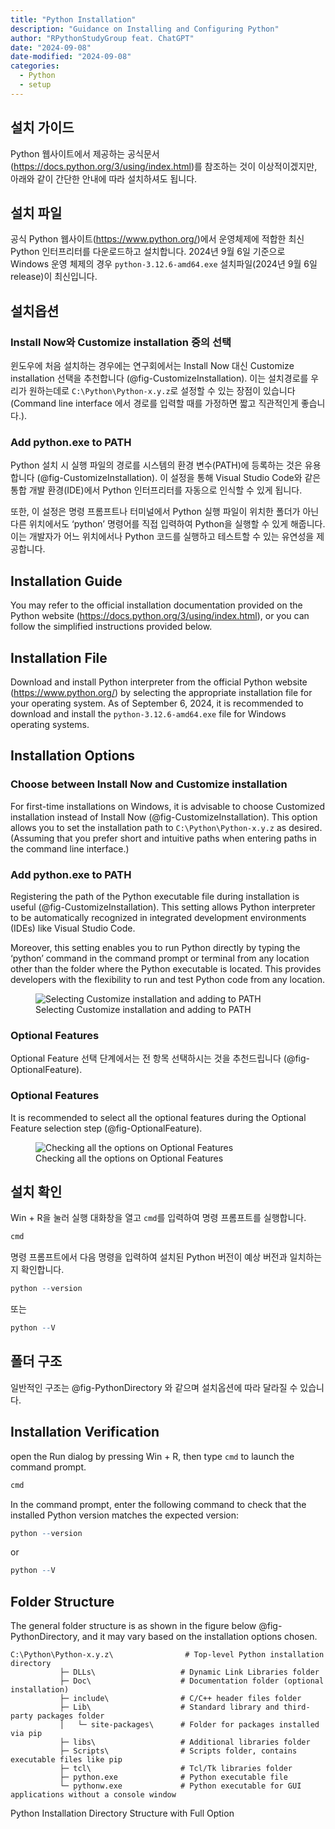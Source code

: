 ```yaml
---
title: "Python Installation"
description: "Guidance on Installing and Configuring Python"
author: "RPythonStudyGroup feat. ChatGPT"
date: "2024-09-08"
date-modified: "2024-09-08"
categories:
  - Python
  - setup
---
```


::: {.content-visible when-profile="ko"}
## 설치 가이드

Python 웹사이트에서 제공하는 공식문서(<https://docs.python.org/3/using/index.html>)를 참조하는 것이 이상적이겠지만, 아래와 같이 간단한 안내에 따라 설치하셔도 됩니다.

## 설치 파일

공식 Python 웹사이트(<https://www.python.org/>)에서 운영체제에 적합한 최신 Python 인터프리터를 다운로드하고 설치합니다. 2024년 9월 6일 기준으로 Windows 운영 체제의 경우 `python-3.12.6-amd64.exe` 설치파일(2024년 9월 6일 release)이 최신입니다.

## 설치옵션

### Install Now와 Customize installation 중의 선택

윈도우에 처음 설치하는 경우에는 연구회에서는 Install Now 대신 Customize installation 선택을 추천합니다 (@fig-CustomizeInstallation). 이는 설치경로를 우리가 원하는데로 `C:\Python\Python-x.y.z`로 설정할 수 있는 장점이 있습니다(Command line interface 에서 경로를 입력할 때를 가정하면 짧고 직관적인게 좋습니다.).

### Add python.exe to PATH

Python 설치 시 실행 파일의 경로를 시스템의 환경 변수(PATH)에 등록하는 것은 유용합니다 (@fig-CustomizeInstallation). 이 설정을 통해 Visual Studio Code와 같은 통합 개발 환경(IDE)에서 Python 인터프리터를 자동으로 인식할 수 있게 됩니다.

또한, 이 설정은 명령 프롬프트나 터미널에서 Python 실행 파일이 위치한 폴더가 아닌 다른 위치에서도 'python' 명령어를 직접 입력하여 Python을 실행할 수 있게 해줍니다. 이는 개발자가 어느 위치에서나 Python 코드를 실행하고 테스트할 수 있는 유연성을 제공합니다.
:::

::: {.content-visible when-profile="en"}
## Installation Guide

You may refer to the official installation documentation provided on the Python website (<https://docs.python.org/3/using/index.html>), or you can follow the simplified instructions provided below.

## Installation File

Download and install Python interpreter from the official Python website (<https://www.python.org/>) by selecting the appropriate installation file for your operating system. As of September 6, 2024, it is recommended to download and install the `python-3.12.6-amd64.exe` file for Windows operating systems.

## Installation Options

### Choose between Install Now and Customize installation

For first-time installations on Windows, it is advisable to choose Customized installation instead of Install Now (@fig-CustomizeInstallation). This option allows you to set the installation path to `C:\Python\Python-x.y.z` as desired. (Assuming that you prefer short and intuitive paths when entering paths in the command line interface.)

### Add python.exe to PATH

Registering the path of the Python executable file during installation is useful (@fig-CustomizeInstallation). This setting allows Python interpreter to be automatically recognized in integrated development environments (IDEs) like Visual Studio Code.

Moreover, this setting enables you to run Python directly by typing the 'python' command in the command prompt or terminal from any location other than the folder where the Python executable is located. This provides developers with the flexibility to run and test Python code from any location.
:::

![Selecting Customize installation and adding to PATH](images/Python_installation_first.JPG){#fig-CustomizeInstallation}

::: {.content-visible when-profile="ko"}
### Optional Features

Optional Feature 선택 단계에서는 전 항목 선택하시는 것을 추천드립니다 (@fig-OptionalFeature).
:::

::: {.content-visible when-profile="en"}
### Optional Features

It is recommended to select all the optional features during the Optional Feature selection step (@fig-OptionalFeature).
:::

![Checking all the options on Optional Features](images/Python_installation_options.png){#fig-OptionalFeature}

:::: {.content-visible when-profile="ko"}
## 설치 확인

::: {.callout-note title="Python이 올바르게 설치되었는지 확인하려면," collapse="true" appearance="minimal"}
Win + R을 눌러 실행 대화창을 열고 `cmd`를 입력하여 명령 프롬프트를 실행합니다.

```r
cmd
```

명령 프롬프트에서 다음 명령을 입력하여 설치된 Python 버전이 예상 버전과 일치하는지 확인합니다.

```r
python --version
```

또는

```r
python --V
```
:::

## 폴더 구조

일반적인 구조는 @fig-PythonDirectory 와 같으며 설치옵션에 따라 달라질 수 있습니다.
::::

:::: {.content-visible when-profile="en"}
## Installation Verification

::: {.callout-note title="To verify that Python has been installed correctly," collapse="true" appearance="minimal"}
open the Run dialog by pressing Win + R, then type `cmd` to launch the command prompt.

```r
cmd
```

In the command prompt, enter the following command to check that the installed Python version matches the expected version:

```r
python --version
```

or

```r
python --V
```
:::

## Folder Structure

The general folder structure is as shown in the figure below @fig-PythonDirectory, and it may vary based on the installation options chosen.
::::

::: {#fig-PythonDirectory}
```         
C:\Python\Python-x.y.z\                # Top-level Python installation directory
           ├─ DLLs\                   # Dynamic Link Libraries folder
           ├─ Doc\                    # Documentation folder (optional installation)
           ├─ include\                # C/C++ header files folder
           ├─ Lib\                    # Standard library and third-party packages folder
           │   └─ site-packages\      # Folder for packages installed via pip
           ├─ libs\                   # Additional libraries folder
           ├─ Scripts\                # Scripts folder, contains executable files like pip
           ├─ tcl\                    # Tcl/Tk libraries folder
           ├─ python.exe              # Python executable file
           └─ pythonw.exe             # Python executable for GUI applications without a console window
```

Python Installation Directory Structure with Full Option
:::
